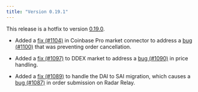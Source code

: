 ```yaml
---
title: "Version 0.19.1"
---
```


This release is a hotfix to version [0.19.0](/release-notes/0.19.0).

- Added a [fix (#1104)](https://github.com/CoinAlpha/hummingbot/pull/1100) in Coinbase Pro market connector to address a [bug (#1100)](https://github.com/CoinAlpha/hummingbot/issues/1100) that was preventing order cancellation.

- Added a [fix (#1097)](https://github.com/CoinAlpha/hummingbot/pull/1097) to DDEX market to address a [bug (#1090)](https://github.com/CoinAlpha/hummingbot/issues/1090) in price handling.

- Added a [fix (#1089)](https://github.com/CoinAlpha/hummingbot/pull/1089) to handle the DAI to SAI migration, which causes a [bug (#1087)](https://github.com/CoinAlpha/hummingbot/issues/1087) in order submission on Radar Relay.
